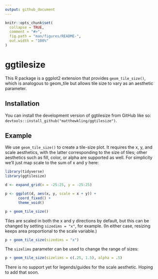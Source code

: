 ```yaml
---
output: github_document
---
```


<!-- README.md is generated from README.Rmd. Please edit that file -->

```r
knitr::opts_chunk$set(
  collapse = TRUE,
  comment = "#>",
  fig.path = "man/figures/README-",
  out.width = "100%"
)
```

# ggtilesize

<!-- badges: start -->
<!-- badges: end -->

This R package is a ggplot2 extension that provides `geom_tile_size()`, which is analogous to geom_tile but allows tile size to vary as an aesthetic parameter.

## Installation

You can install the development version of ggtilesize from GitHub like so: `devtools::install_github("matthewkling/ggtilesize")`.

## Example

We use `geom_tile_size()` to create a tile-size plot. It requires the x, y, and scale aesthetics, with the latter corresponding to the size of tiles; other aesthetics such as fill, color, or alpha are supported as well. For simplicity we'll just map scale to the sum of x and y here:

```r
library(tidyverse)
library(ggtilesize)

d <- expand_grid(x = -25:25, y = -25:25)

p <- ggplot(d, aes(x, y, scale = x + y)) +
      coord_fixed() +
      theme_void()

p + geom_tile_size()
```


Tiles are scaled in both the x and y directions by default, but this can be changed by setting `sizedims = "x"`, for example. (In either case, resizing keeps area proportional to the scale variable.)

```r
p + geom_tile_size(sizedims = "x")
```
The `sizelims` parameter can be used to change the range of sizes:

```r
p + geom_tile_size(sizelims = c(.25, 1.5), alpha = .5)
```

There is no support yet for legends/guides for the scale aesthetic. Hoping to add that soon.
